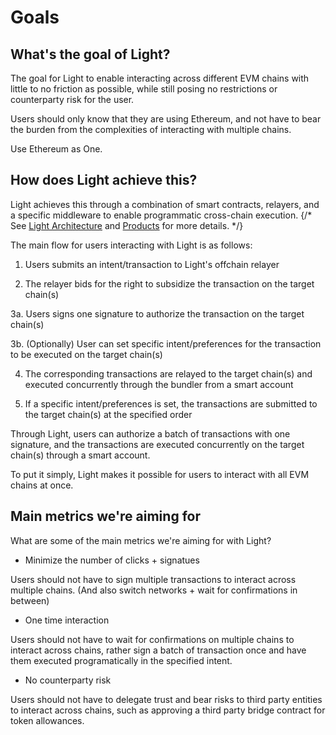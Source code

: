 # Goals

## What's the goal of Light?

The goal for Light to enable interacting across different EVM chains with little to no friction as possible,
while still posing no restrictions or counterparty risk for the user.

Users should only know that they are using Ethereum, and not have to bear the burden from the complexities of interacting with multiple chains.

Use Ethereum as One.

## How does Light achieve this?

Light achieves this through a combination of smart contracts, relayers, and a specific middleware to enable programmatic cross-chain execution.
{/* See [Light Architecture](./architecture) and [Products](./products) for more details. */}

The main flow for users interacting with Light is as follows:

1. Users submits an intent/transaction to Light's offchain relayer

2. The relayer bids for the right to subsidize the transaction on the target chain(s)

3a. Users signs one signature to authorize the transaction on the target chain(s)

3b. (Optionally) User can set specific intent/preferences for the transaction to be executed on the target chain(s)

4. The corresponding transactions are relayed to the target chain(s) and executed concurrently through the bundler from a smart account

5. If a specific intent/preferences is set, the transactions are submitted to the target chain(s) at the specified order

Through Light, users can authorize a batch of transactions with one signature, and the transactions are executed concurrently on the target chain(s) through a smart account.

To put it simply, Light makes it possible for users to interact with all EVM chains at once.

## Main metrics we're aiming for

What are some of the main metrics we're aiming for with Light?

- Minimize the number of clicks + signatues

Users should not have to sign multiple transactions to interact across multiple chains. (And also switch networks + wait for confirmations in between)

- One time interaction

Users should not have to wait for confirmations on multiple chains to interact across chains, rather sign a batch of transaction once and have them executed programatically in the specified intent.

- No counterparty risk

Users should not have to delegate trust and bear risks to third party entities to interact across chains, such as approving a third party bridge contract for token allowances.
